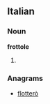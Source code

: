 ==Italian==

===Noun===
'''frottole''' {{f}}

# {{plural of|[[frottola]]|lang=it}}

===Anagrams===
* {{alphagram|efloortt}} [[flotterò#Italian|flotterò]]